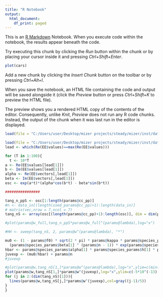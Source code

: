 ```yaml
---
title: "R Notebook"
output:
  html_document:
    df_print: paged
---
```


This is an [R Markdown](http://rmarkdown.rstudio.com) Notebook. When you execute code within the notebook, the results appear beneath the code. 

Try executing this chunk by clicking the *Run* button within the chunk or by placing your cursor inside it and pressing *Ctrl+Shift+Enter*. 

```r
plot(cars)
```

Add a new chunk by clicking the *Insert Chunk* button on the toolbar or by pressing *Ctrl+Alt+I*.

When you save the notebook, an HTML file containing the code and output will be saved alongside it (click the *Preview* button or press *Ctrl+Shift+K* to preview the HTML file).

The preview shows you a rendered HTML copy of the contents of the editor. Consequently, unlike *Knit*, *Preview* does not run any R code chunks. Instead, the output of the chunk when it was last run in the editor is displayed.

```r
load(file = "C:/Users/user/Desktop/mizer projects/steady/mizer/inst/dataEE.RData")

load(file = "C:/Users/user/Desktop/mizer projects/steady/mizer/inst/dataparams.RData")
lead <- which(Re(EE$values)==max(Re(EE$values)))

for (T in 1:100){
  t <- 10*T
a <- Re(EE$values[lead[1]])
b <- Im(EE$values[lead[1]])
alpha <- Re(EE$vectors[,lead[1]])
beta <- Im(EE$vectors[,lead[1]])
osc <- exp(a*t)*(alpha*cos(b*t) - beta*sin(b*t))

################

tang_n_ppS <- osc[1:length(params@cc_pp)]
#n <- data_in[(length(used_params@cc_pp)+1):length(data_in)]
# matrix(vec,nrow = 7,ncol = 7)
tang_nS <- array(osc[(length(params@cc_pp)+1):length(osc)], dim = dim(params@initial_n))

#plot(params@w_full,tang_n_ppS*params@w_full^(params@lambda),log="x")

#HH <- sweep(tang_nS, 2, params@w^(params@lambda), "*")

mu0 <- (1 - params@f0) * sqrt(2 * pi) * params@kappa * params@species_params$gamma[1] * params@species_params$sigma[1] *
  (params@species_params$beta[1] ^ (params@n - 1)) * exp(params@species_params$sigma[1] ^ 2 * (params@n - 1) ^ 2 / 2)
hbar <- params@species_params$alpha[1] * params@species_params$h[1] * params@f0 - params@species_params$ks[1]
juvexp <- (mu0/hbar) + params@n
#juvexp

#plot(params@w,tang_nS[1,]*params@w^(params@lambda),log="x",ylim=c(min(HH),max(HH)),type="l")
plot(params@w,tang_nS[1,]*params@w^(juvexp),log="x",ylim=c(-5*10^(-13),5*10^(-13)),type="l")
for (j in 2:(dim(tang_nS)[1])){
  lines(params@w,tang_nS[j,]*params@w^(juvexp),col=gray((j-1)/5))
}
}
```
